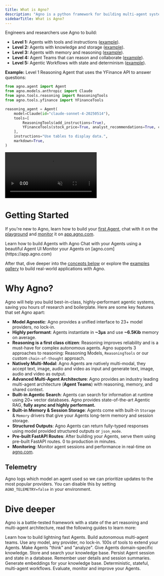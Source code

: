 ```yaml
---
title: What is Agno?
description: "Agno is a python framework for building multi-agent systems with shared memory, knowledge and reasoning."
sidebarTitle: What is Agno?
---
```


Engineers and researchers use Agno to build:

- **Level 1:** Agents with tools and instructions ([example](/introduction/agents#level-1%3A-agents-with-tools-and-instructions)).
- **Level 2:** Agents with knowledge and storage ([example](/introduction/agents#level-2%3A-agents-with-knowledge-and-storage)).
- **Level 3:** Agents with memory and reasoning ([example](/introduction/agents#level-3%3A-agents-with-memory-and-reasoning)).
- **Level 4:** Agent Teams that can reason and collaborate ([example](/introduction/multi-agent-systems#level-4%3A-agent-teams-that-can-reason-and-collaborate)).
- **Level 5:** Agentic Workflows with state and determinism ([example](/introduction/multi-agent-systems#level-5%3A-agentic-workflows-with-state-and-determinism)).

**Example:** Level 1 Reasoning Agent that uses the YFinance API to answer questions:

```python Reasoning Finance Agent
from agno.agent import Agent
from agno.models.anthropic import Claude
from agno.tools.reasoning import ReasoningTools
from agno.tools.yfinance import YFinanceTools

reasoning_agent = Agent(
    model=Claude(id="claude-sonnet-4-20250514"),
    tools=[
        ReasoningTools(add_instructions=True),
        YFinanceTools(stock_price=True, analyst_recommendations=True, company_info=True, company_news=True),
    ],
    instructions="Use tables to display data.",
    markdown=True,
)
```

<Accordion title="Watch the reasoning finance agent in action">
  <video
    autoPlay
    muted
    controls
    className="w-full aspect-video"
    style={{ borderRadius: "8px" }}
    src="/videos/reasoning_finance_agent.mp4"
  ></video>
</Accordion>

# Getting Started

If you're new to Agno, learn how to build your [first Agent](/introduction/agents), chat with it on the [playground](/introduction/playground) and [monitor](/introduction/monitoring) it on [app.agno.com](https://app.agno.com).

<CardGroup cols={3}>
  <Card
    title="Your first Agents"
    icon="user-astronaut"
    iconType="duotone"
    href="/introduction/agents"
  >
    Learn how to build Agents with Agno
  </Card>
  <Card
    title="Agent Playground"
    icon="comment-dots"
    iconType="duotone"
    href="introduction/playground"
  >
    Chat with your Agents using a beautiful Agent UI
  </Card>
  <Card
    title="Agent Monitoring"
    icon="rocket-launch"
    iconType="duotone"
    href="introduction/monitoring"
  >
    Monitor your Agents on [agno.com](https://app.agno.com)
  </Card>
</CardGroup>

After that, dive deeper into the [concepts below](/introduction#dive-deeper) or explore the [examples gallery](/examples) to build real-world applications with Agno.

# Why Agno?

Agno will help you build best-in-class, highly-performant agentic systems, saving you hours of research and boilerplate. Here are some key features that set Agno apart:

- **Model Agnostic**: Agno provides a unified interface to 23+ model providers, no lock-in.
- **Highly performant**: Agents instantiate in **~3μs** and use **~6.5Kib** memory on average.
- **Reasoning is a first class citizen**: Reasoning improves reliability and is a must-have for complex autonomous agents. Agno supports 3 approaches to reasoning: Reasoning Models, `ReasoningTools` or our custom `chain-of-thought` approach.
- **Natively Multi-Modal**: Agno Agents are natively multi-modal, they accept text, image, audio and video as input and generate text, image, audio and video as output.
- **Advanced Multi-Agent Architecture**: Agno provides an industry leading multi-agent architecture (**Agent Teams**) with reasoning, memory, and shared context.
- **Built-in Agentic Search**: Agents can search for information at runtime using 20+ vector databases. Agno provides state-of-the-art Agentic RAG, **fully async and highly performant.**
- **Built-in Memory & Session Storage**: Agents come with built-in `Storage` & `Memory` drivers that give your Agents long-term memory and session storage.
- **Structured Outputs**: Agno Agents can return fully-typed responses using model provided structured outputs or `json_mode`.
- **Pre-built FastAPI Routes**: After building your Agents, serve them using pre-built FastAPI routes. 0 to production in minutes.
- **Monitoring**: Monitor agent sessions and performance in real-time on [agno.com](https://app.agno.com).

## Telemetry

Agno logs which model an agent used so we can prioritize updates to the most popular providers. You can disable this by setting `AGNO_TELEMETRY=false` in your environment.

# Dive deeper

Agno is a battle-tested framework with a state of the art reasoning and multi-agent architecture, read the following guides to learn more:

<CardGroup cols={3}>
  <Card title="Agents" icon="user-astronaut" iconType="duotone" href="/agents">
    Learn how to build lightning fast Agents.
  </Card>
  <Card title="Teams" icon="microchip" iconType="duotone" href="/teams">
    Build autonomous multi-agent teams.
  </Card>
  <Card title="Models" icon="cube" iconType="duotone" href="/models">
    Use any model, any provider, no lock-in.
  </Card>
  <Card
    title="Tools"
    icon="screwdriver-wrench"
    iconType="duotone"
    href="/tools"
  >
    100s of tools to extend your Agents.
  </Card>
  <Card
    title="Reasoning"
    icon="brain-circuit"
    iconType="duotone"
    href="/reasoning"
  >
    Make Agents "think" and "analyze".
  </Card>
  <Card title="Knowledge" icon="server" iconType="duotone" href="/knowledge">
    Give Agents domain-specific knowledge.
  </Card>
  <Card
    title="Vector Databases"
    icon="spider-web"
    iconType="duotone"
    href="/vectordb"
  >
    Store and search your knowledge base.
  </Card>
  <Card title="Storage" icon="database" iconType="duotone" href="/storage">
    Persist Agent session and state in a database.
  </Card>
  <Card
    title="Memory"
    icon="lightbulb"
    iconType="duotone"
    href="/agents/memory"
  >
    Remember user details and session summaries.
  </Card>
  <Card
    title="Embeddings"
    icon="network-wired"
    iconType="duotone"
    href="/embedder"
  >
    Generate embeddings for your knowledge base.
  </Card>
  <Card
    title="Workflows"
    icon="diagram-project"
    iconType="duotone"
    href="/workflows"
  >
    Deterministic, stateful, multi-agent workflows.
  </Card>
  <Card title="Evals" icon="shield" iconType="duotone" href="/evals">
    Evaluate, monitor and improve your Agents.
  </Card>
</CardGroup>
